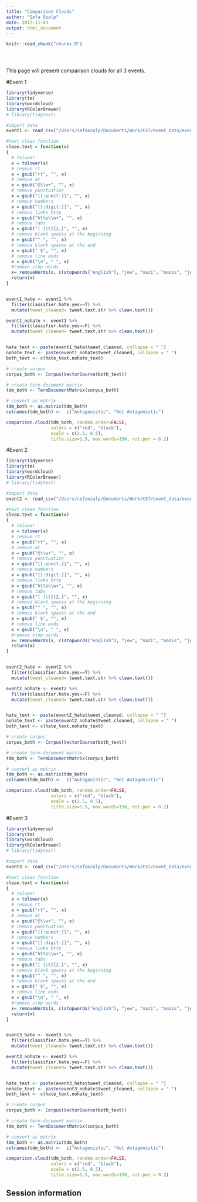 ```yaml
---
title: "Comparison Clouds"
author: "Sefa Ozalp"
date: 2017-11-03
output: html_document
---
```


<!-- The file analysis/chunks.R contains chunks that define default settings
shared across the workflowr files. -->
```r
knitr::read_chunk("chunks.R")
```

<!-- Update knitr chunk options -->
```r
```

<!-- Insert the date the file was last updated -->
```r
```

<!-- Insert the code version (Git commit SHA1) if Git repository exists and R
 package git2r is installed -->
```r
```

<!-- Add your analysis here -->

This page will present comparison clouds for all 3 events.

#Event 1
```r
library(tidyverse)
library(tm)
library(wordcloud)
library(RColorBrewer)
# library(tidytext)

#import data
event1 <- read_csv("/Users/sefaozalp/Documents/Work/CST/event_data/event01.csv")

#text clean function
clean.text = function(x)
{
  # tolower
  x = tolower(x)
  # remove rt
  x = gsub("rt", "", x)
  # remove at
  x = gsub("@\\w+", "", x)
  # remove punctuation
  x = gsub("[[:punct:]]", "", x)
  # remove numbers
  x = gsub("[[:digit:]]", "", x)
  # remove links http
  x = gsub("http\\w+", "", x)
  # remove tabs
  x = gsub("[ |\t]{2,}", "", x)
  # remove blank spaces at the beginning
  x = gsub("^ ", "", x)
  # remove blank spaces at the end
  x = gsub(" $", "", x)
  # remove line ends
  x = gsub("\n", " ", x)
  #remove stop words
  x= removeWords(x, c(stopwords("english"), "jew", "nazi", "nazis", "jews", "jewish", "amp", "dont", "like", "just"))
  return(x)
}


event1_hate <- event1 %>% 
  filter(classifier.hate.yes==T) %>%
  mutate(tweet_cleaned= tweet.text.str %>% clean.text())

event1_nohate <- event1 %>% 
  filter(classifier.hate.yes==F) %>%
  mutate(tweet_cleaned= tweet.text.str %>% clean.text())


hate_text <- paste(event1_hate$tweet_cleaned, collapse = " ")
nohate_text <- paste(event1_nohate$tweet_cleaned, collapse = " ")
both_text <- c(hate_text,nohate_text)

# create corpus
corpus_both <- Corpus(VectorSource(both_text))

# create term-document matrix
tdm_both <- TermDocumentMatrix(corpus_both)

# convert as matrix
tdm_both <- as.matrix(tdm_both)
colnames(tdm_both) <-  c("Antagonistic", "Not Antagonistic")

comparison.cloud(tdm_both, random.order=FALSE,
                 colors = c("red", "black"),
                 scale = c(2.5, 0.5),
                 title.size=1.5, max.words=150, rot.per = 0.2)
```


#Event 2
```r
library(tidyverse)
library(tm)
library(wordcloud)
library(RColorBrewer)
# library(tidytext)

#import data
event2 <- read_csv("/Users/sefaozalp/Documents/Work/CST/event_data/event02.csv")

#text clean function
clean.text = function(x)
{
  # tolower
  x = tolower(x)
  # remove rt
  x = gsub("rt", "", x)
  # remove at
  x = gsub("@\\w+", "", x)
  # remove punctuation
  x = gsub("[[:punct:]]", "", x)
  # remove numbers
  x = gsub("[[:digit:]]", "", x)
  # remove links http
  x = gsub("http\\w+", "", x)
  # remove tabs
  x = gsub("[ |\t]{2,}", "", x)
  # remove blank spaces at the beginning
  x = gsub("^ ", "", x)
  # remove blank spaces at the end
  x = gsub(" $", "", x)
  # remove line ends
  x = gsub("\n", " ", x)
  #remove stop words
  x= removeWords(x, c(stopwords("english"), "jew", "nazi", "nazis", "jews", "jewish", "amp", "dont", "like", "just"))
  return(x)
}


event2_hate <- event2 %>% 
  filter(classifier.hate.yes==T) %>%
  mutate(tweet_cleaned= tweet.text.str %>% clean.text())

event2_nohate <- event2 %>% 
  filter(classifier.hate.yes==F) %>%
  mutate(tweet_cleaned= tweet.text.str %>% clean.text())


hate_text <- paste(event2_hate$tweet_cleaned, collapse = " ")
nohate_text <- paste(event2_nohate$tweet_cleaned, collapse = " ")
both_text <- c(hate_text,nohate_text)

# create corpus
corpus_both <- Corpus(VectorSource(both_text))

# create term-document matrix
tdm_both <- TermDocumentMatrix(corpus_both)

# convert as matrix
tdm_both <- as.matrix(tdm_both)
colnames(tdm_both) <-  c("Antagonistic", "Not Antagonistic")

comparison.cloud(tdm_both, random.order=FALSE,
                 colors = c("red", "black"),
                 scale = c(2.5, 0.5),
                 title.size=1.5, max.words=150, rot.per = 0.2)
```

#Event 3
```r
library(tidyverse)
library(tm)
library(wordcloud)
library(RColorBrewer)
# library(tidytext)

#import data
event3 <- read_csv("/Users/sefaozalp/Documents/Work/CST/event_data/event03.csv")

#text clean function
clean.text = function(x)
{
  # tolower
  x = tolower(x)
  # remove rt
  x = gsub("rt", "", x)
  # remove at
  x = gsub("@\\w+", "", x)
  # remove punctuation
  x = gsub("[[:punct:]]", "", x)
  # remove numbers
  x = gsub("[[:digit:]]", "", x)
  # remove links http
  x = gsub("http\\w+", "", x)
  # remove tabs
  x = gsub("[ |\t]{2,}", "", x)
  # remove blank spaces at the beginning
  x = gsub("^ ", "", x)
  # remove blank spaces at the end
  x = gsub(" $", "", x)
  # remove line ends
  x = gsub("\n", " ", x)
  #remove stop words
  x= removeWords(x, c(stopwords("english"), "jew", "nazi", "nazis", "jews", "jewish", "amp", "dont", "like", "just"))
  return(x)
}


event3_hate <- event3 %>% 
  filter(classifier.hate.yes==T) %>%
  mutate(tweet_cleaned= tweet.text.str %>% clean.text())

event3_nohate <- event3 %>% 
  filter(classifier.hate.yes==F) %>%
  mutate(tweet_cleaned= tweet.text.str %>% clean.text())


hate_text <- paste(event3_hate$tweet_cleaned, collapse = " ")
nohate_text <- paste(event3_nohate$tweet_cleaned, collapse = " ")
both_text <- c(hate_text,nohate_text)

# create corpus
corpus_both <- Corpus(VectorSource(both_text))

# create term-document matrix
tdm_both <- TermDocumentMatrix(corpus_both)

# convert as matrix
tdm_both <- as.matrix(tdm_both)
colnames(tdm_both) <-  c("Antagonistic", "Not Antagonistic")

comparison.cloud(tdm_both, random.order=FALSE,
                 colors = c("red", "black"),
                 scale = c(2.5, 0.5),
                 title.size=1.5, max.words=150, rot.per = 0.2)
```


## Session information

<!-- Insert the session information into the document -->
```r
```
